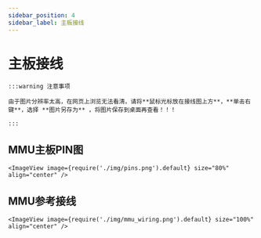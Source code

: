 ```yaml
---
sidebar_position: 4
sidebar_label: 主板接线
---
```



# 主板接线

    :::warning 注意事项

    由于图片分辨率太高，在网页上浏览无法看清，请将**鼠标光标放在接线图上方**，**单击右键**，选择 **图片另存为** ，将图片保存到桌面再查看！！！

    :::

## MMU主板PIN图

    <ImageView image={require('./img/pins.png').default} size="80%" align="center" />

## MMU参考接线

    <ImageView image={require('./img/mmu_wiring.png').default} size="100%" align="center" />
